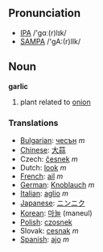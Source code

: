 ==Pronunciation==
*[[w:IPA|IPA]] /'gɑː(r)lɪk/
*[[w:SAMPA|SAMPA]] /'gA:(r)lIk/
==Noun==
'''garlic'''

# plant related to [[onion]]

===Translations===
*[[Bulgarian]]: [[чесън]] ''m''
*[[Chinese]]: [[大蒜]]
*Czech: [[česnek]] ''m''
*Dutch: [[look]] ''m''
*[[French]]: [[ail]] ''m''
*[[German]]: [[Knoblauch]] ''m''
*[[Italian]]: [[aglio]] ''m''
*[[Japanese]]: [[ニンニク]]
*[[Korean]]: [[마늘]] (maneul)
*[[Polish]]: [[czosnek]] 
*Slovak: [[cesnak]] ''m''
*[[Spanish]]: [[ajo]] ''m''